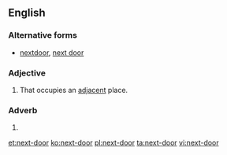 ==English==

===Alternative forms===
* [[nextdoor]], [[next door]]

===Adjective===
{{en-adj|-|pos=[[next]]-[[door]]}}

# That occupies an [[adjacent]] place.

===Adverb===
{{en-adv|-|pos=[[next]]-[[door]]}}

# {{alternative spelling of|next door}}

[[et:next-door]]
[[ko:next-door]]
[[pl:next-door]]
[[ta:next-door]]
[[vi:next-door]]